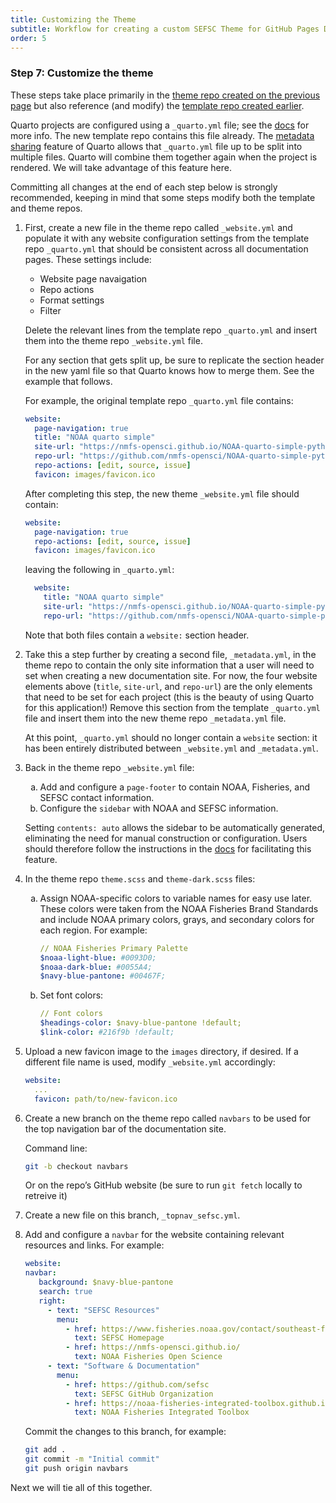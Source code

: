 ```yaml
---
title: Customizing the Theme
subtitle: Workflow for creating a custom SEFSC Theme for GitHub Pages Documentation Sites
order: 5
---
```


### Step 7: Customize the theme

These steps take place primarily in the [theme repo created on the previous page](theme.qmd) but also reference (and modify) the [template repo created earlier](template.qmd).

Quarto projects are configured using a `_quarto.yml` file; see the [docs](https://quarto.org/docs/guide/) for more info. The new template repo contains this file already. The [metadata sharing](https://quarto.org/docs/projects/quarto-projects.html#shared-metadata) feature of Quarto allows that `_quarto.yml` file up to be split into multiple files. Quarto will combine them together again when the project is rendered. We will take advantage of this feature here.

:::{.callout-tip title="GitHub Tip" collapse="true"}
Committing all changes at the end of each step below is strongly recommended, keeping in mind that some steps modify both the template and theme repos.
:::

1. First, create a new file in the theme repo called `_website.yml` and populate it with any website configuration settings from the template repo `_quarto.yml` that should be consistent across all documentation pages. These settings include:
   - Website page navaigation
   - Repo actions
   - Format settings
   - Filter

   Delete the relevant lines from the template repo `_quarto.yml` and insert them into the theme repo `_website.yml` file.

   ::: {.callout-caution}
   For any section that gets split up, be sure to replicate the section header in the new yaml file so that Quarto knows how to merge them. See the example that follows.
   :::

   For example, the original template repo `_quarto.yml` file contains:

   ```yml
   website: 
     page-navigation: true
     title: "NOAA quarto simple" 
     site-url: "https://nmfs-opensci.github.io/NOAA-quarto-simple-python" 
     repo-url: "https://github.com/nmfs-opensci/NOAA-quarto-simple-python"
     repo-actions: [edit, source, issue]
     favicon: images/favicon.ico
   ```
   After completing this step, the new theme `_website.yml` file should contain:

   ```yml
   website: 
     page-navigation: true
     repo-actions: [edit, source, issue]
     favicon: images/favicon.ico
   ``` 
   
   leaving the following in `_quarto.yml`:

   ```yml
     website: 
       title: "NOAA quarto simple" 
       site-url: "https://nmfs-opensci.github.io/NOAA-quarto-simple-python" 
       repo-url: "https://github.com/nmfs-opensci/NOAA-quarto-simple-python"
   ```

   Note that both files contain a `website:` section header.

2. Take this a step further by creating a second file, `_metadata.yml`, in the theme repo to contain the only site information that a user will need to set when creating a new documentation site. For now, the four website elements above (`title`, `site-url`, and `repo-url`) are the only elements that need to be set for each project (this is the beauty of using Quarto for this application!) Remove this section from the template `_quarto.yml` file and insert them into the new theme repo `_metadata.yml` file.

   At this point, `_quarto.yml` should no longer contain a `website` section: it has been entirely distributed between `_website.yml` and `_metadata.yml`.

3. Back in the theme repo `_website.yml` file:
   a. Add and configure a `page-footer` to contain NOAA, Fisheries, and SEFSC contact information.
   b. Configure the `sidebar` with NOAA and SEFSC information.

   ::: {.callout-note}
   Setting `contents: auto` allows the sidebar to be automatically generated, eliminating the need for manual construction or configuration. Users should therefore follow the instructions in the [docs](https://quarto.org/docs/websites/website-navigation.html#auto-generation) for facilitating this feature.
   :::

4. In the theme repo `theme.scss` and `theme-dark.scss` files:

   a. Assign NOAA-specific colors to variable names for easy use later. These colors were taken from the NOAA Fisheries Brand Standards and include NOAA primary colors, grays, and secondary colors for each region. For example:

      ```yml
      // NOAA Fisheries Primary Palette
      $noaa-light-blue: #0093D0;
      $noaa-dark-blue: #0055A4;
      $navy-blue-pantone: #00467F;
      ```

   b. Set font colors:

      ```yml
      // Font colors
      $headings-color: $navy-blue-pantone !default;
      $link-color: #216f9b !default;
      ```

5. Upload a new favicon image to the `images` directory, if desired. If a different file name is used, modify `_website.yml` accordingly:

   ```yml
   website:
     ...
     favicon: path/to/new-favicon.ico
   ```

6. Create a new branch on the theme repo called `navbars` to be used for the top navigation bar of the documentation site.

   Command line:

   ```bash
   git -b checkout navbars
   ```

   Or on the repo's GitHub website (be sure to run `git fetch` locally to retreive it)

7. Create a new file on this branch, `_topnav_sefsc.yml`.

8. Add and configure a `navbar` for the website containing relevant resources and links. For example:

   ```yml
   website:
   navbar:
      background: $navy-blue-pantone
      search: true
      right:
        - text: "SEFSC Resources"
          menu:
            - href: https://www.fisheries.noaa.gov/contact/southeast-fisheries-science-center
              text: SEFSC Homepage
            - href: https://nmfs-opensci.github.io/
              text: NOAA Fisheries Open Science
        - text: "Software & Documentation"
          menu:
            - href: https://github.com/sefsc
              text: SEFSC GitHub Organization
            - href: https://noaa-fisheries-integrated-toolbox.github.io/
              text: NOAA Fisheries Integrated Toolbox
   ```

   Commit the changes to this branch, for example:

   ```bash
   git add .
   git commit -m "Initial commit"
   git push origin navbars
   ```

Next we will tie all of this together.